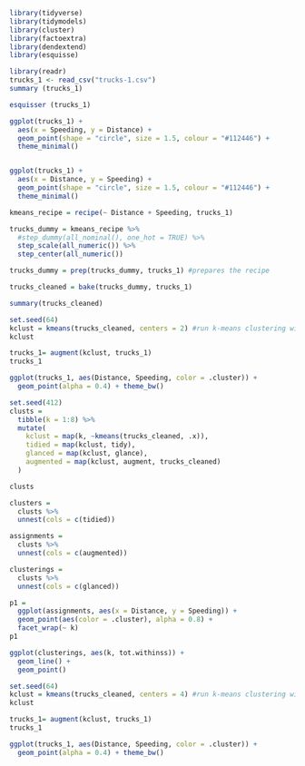 ```{r}
library(tidyverse)
library(tidymodels)
library(cluster)
library(factoextra)
library(dendextend)
library(esquisse)
```

```{r}
library(readr)
trucks_1 <- read_csv("trucks-1.csv")
summary (trucks_1)
```

```{r}
esquisser (trucks_1)
```

```{r}
ggplot(trucks_1) +
  aes(x = Speeding, y = Distance) +
  geom_point(shape = "circle", size = 1.5, colour = "#112446") +
  theme_minimal()


ggplot(trucks_1) +
  aes(x = Distance, y = Speeding) +
  geom_point(shape = "circle", size = 1.5, colour = "#112446") +
  theme_minimal()
```

```{r}
kmeans_recipe = recipe(~ Distance + Speeding, trucks_1) 

trucks_dummy = kmeans_recipe %>% 
  #step_dummy(all_nominal(), one_hot = TRUE) %>%
  step_scale(all_numeric()) %>%
  step_center(all_numeric()) 

trucks_dummy = prep(trucks_dummy, trucks_1) #prepares the recipe

trucks_cleaned = bake(trucks_dummy, trucks_1)
```

```{r}
summary(trucks_cleaned)
``` 


```{r}
set.seed(64)
kclust = kmeans(trucks_cleaned, centers = 2) #run k-means clustering with k = 2
kclust
```

```{r}
trucks_1= augment(kclust, trucks_1)
trucks_1
```

```{r}
ggplot(trucks_1, aes(Distance, Speeding, color = .cluster)) +
  geom_point(alpha = 0.4) + theme_bw()
```

```{r}
set.seed(412)
clusts = 
  tibble(k = 1:8) %>%
  mutate(
    kclust = map(k, ~kmeans(trucks_cleaned, .x)),
    tidied = map(kclust, tidy),
    glanced = map(kclust, glance),
    augmented = map(kclust, augment, trucks_cleaned)
  )

clusts
```

```{r}
clusters = 
  clusts %>%
  unnest(cols = c(tidied))

assignments = 
  clusts %>% 
  unnest(cols = c(augmented))

clusterings = 
  clusts %>%
  unnest(cols = c(glanced))
```

```{r}
p1 = 
  ggplot(assignments, aes(x = Distance, y = Speeding)) +
  geom_point(aes(color = .cluster), alpha = 0.8) + 
  facet_wrap(~ k)
p1
```




```{r}
ggplot(clusterings, aes(k, tot.withinss)) +
  geom_line() +
  geom_point()
```

```{r}
set.seed(64)
kclust = kmeans(trucks_cleaned, centers = 4) #run k-means clustering with k = 2
kclust
```

```{r}
trucks_1= augment(kclust, trucks_1)
trucks_1
```

```{r}
ggplot(trucks_1, aes(Distance, Speeding, color = .cluster)) +
  geom_point(alpha = 0.4) + theme_bw()
```

